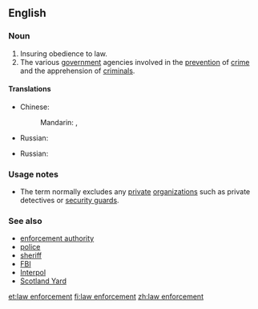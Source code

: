 ==English==
{{wikipedia}}

===Noun===
{{en-noun|sg=[[law]] [[enforcement]]|-}}

# Insuring obedience to law.
# The various [[government]] agencies involved in the [[prevention]] of [[crime]] and the apprehension of [[criminal]]s.

====Translations====
{{trans-top|insuring obedience to law}}
* Chinese:
*: Mandarin: {{t|cmn|執法|m|p|sc=Hani}}, {{t|cmn|执法|tr=zhífǎ|sc=Hani}}
{{trans-mid}}
* Russian: {{t+|ru|правоприменение|n|tr=pravoprimenénije|sc=Cyrl}}
{{trans-bottom}}

{{trans-top|various government agencies involved in the prevention of crime and the apprehension of criminals}}
* Russian: {{t-|ru|правоохранительные органы|m|p|tr=pravooxranítel'nyje órgany|sc=Cyrl}}
{{trans-mid}}
{{trans-bottom}}

===Usage notes===
* The term normally excludes any [[private]] [[organization]]s such as private detectives or [[security guard]]s.

===See also===
* [[enforcement authority]]
* [[police]]
* [[sheriff]]
* [[FBI]]
* [[Interpol]]
* [[Scotland Yard]]

[[et:law enforcement]]
[[fi:law enforcement]]
[[zh:law enforcement]]